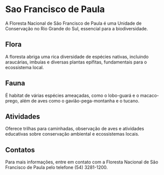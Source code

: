 # Sao Francisco de Paula

A Floresta Nacional de São Francisco de Paula é uma Unidade de Conservação no Rio Grande do Sul, essencial para a biodiversidade.

## Flora

A floresta abriga uma rica diversidade de espécies nativas, incluindo araucárias, imbuías e diversas plantas epífitas, fundamentais para o ecossistema local.

## Fauna

É habitat de várias espécies ameaçadas, como o lobo-guará e o macaco-prego, além de aves como o gavião-pega-montanha e o tucano.

## Atividades

Oferece trilhas para caminhadas, observação de aves e atividades educativas sobre conservação ambiental e ecossistemas locais.

## Contatos

Para mais informações, entre em contato com a Floresta Nacional de São Francisco de Paula pelo telefone (54) 3281-1200.